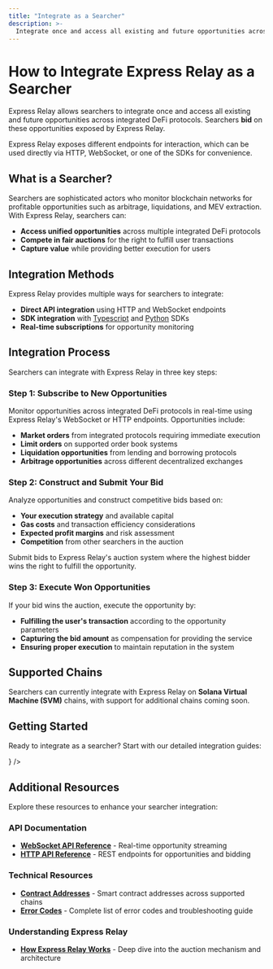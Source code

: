 ```yaml
---
title: "Integrate as a Searcher"
description: >-
  Integrate once and access all existing and future opportunities across integrated DeFi protocols through Express Relay's bidding system.
---
```



# How to Integrate Express Relay as a Searcher

Express Relay allows searchers to integrate once and access all existing and future opportunities across integrated DeFi protocols. Searchers **bid** on these opportunities exposed by Express Relay.

Express Relay exposes different endpoints for interaction, which can be used directly via HTTP, WebSocket, or one of the SDKs for convenience.

## What is a Searcher?

Searchers are sophisticated actors who monitor blockchain networks for profitable opportunities such as arbitrage, liquidations, and MEV extraction. With Express Relay, searchers can:

- **Access unified opportunities** across multiple integrated DeFi protocols
- **Compete in fair auctions** for the right to fulfill user transactions
- **Capture value** while providing better execution for users

## Integration Methods

Express Relay provides multiple ways for searchers to integrate:

- **Direct API integration** using HTTP and WebSocket endpoints
- **SDK integration** with [Typescript](https://github.com/pyth-network/per/tree/main/sdk/js) and [Python](https://github.com/pyth-network/per/tree/main/sdk/python) SDKs
- **Real-time subscriptions** for opportunity monitoring

## Integration Process

Searchers can integrate with Express Relay in three key steps:

### Step 1: Subscribe to New Opportunities

Monitor opportunities across integrated DeFi protocols in real-time using Express Relay's WebSocket or HTTP endpoints. Opportunities include:

- **Market orders** from integrated protocols requiring immediate execution
- **Limit orders** on supported order book systems
- **Liquidation opportunities** from lending and borrowing protocols
- **Arbitrage opportunities** across different decentralized exchanges

### Step 2: Construct and Submit Your Bid

Analyze opportunities and construct competitive bids based on:

- **Your execution strategy** and available capital
- **Gas costs** and transaction efficiency considerations
- **Expected profit margins** and risk assessment
- **Competition** from other searchers in the auction

Submit bids to Express Relay's auction system where the highest bidder wins the right to fulfill the opportunity.

### Step 3: Execute Won Opportunities

If your bid wins the auction, execute the opportunity by:

- **Fulfilling the user's transaction** according to the opportunity parameters
- **Capturing the bid amount** as compensation for providing the service
- **Ensuring proper execution** to maintain reputation in the system

## Supported Chains

Searchers can currently integrate with Express Relay on **Solana Virtual Machine (SVM)** chains, with support for additional chains coming soon.

## Getting Started

Ready to integrate as a searcher? Start with our detailed integration guides:

<div className="mt-8">
  <IntegrationCard
    href="./svm"
    colorScheme="blue"
    title="Integrate with Express Relay on SVM Chains"
    description="Complete guide for integrating Express Relay on Solana Virtual Machine chains with code examples and best practices"
    icon={
      <svg fill="none" stroke="currentColor" viewBox="0 0 24 24">
        <path
          strokeLinecap="round"
          strokeLinejoin="round"
          strokeWidth={2}
          d="M10 20l4-16m4 4l4 4-4 4M6 16l-4-4 4-4"
        />
      </svg>
    }
  />
</div>

## Additional Resources

Explore these resources to enhance your searcher integration:

### API Documentation

- **[WebSocket API Reference](./websocket-api-reference)** - Real-time opportunity streaming
- **[HTTP API Reference](./http-api-reference)** - REST endpoints for opportunities and bidding

### Technical Resources

- **[Contract Addresses](./contract-addresses)** - Smart contract addresses across supported chains
- **[Error Codes](./errors)** - Complete list of error codes and troubleshooting guide

### Understanding Express Relay

- **[How Express Relay Works](./how-express-relay-works)** - Deep dive into the auction mechanism and architecture
